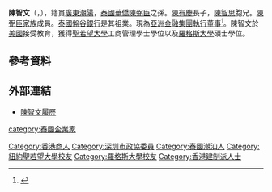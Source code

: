 '''陳智文'''（'''{{lang|en|Stephen Tan}}'''，{{bd|1954年}}），籍貫[[廣東|廣東]][[潮陽|潮陽]]，[[泰國華僑|泰國華僑]][[陳弼臣|陳弼臣]]之孫。[[陳有慶|陳有慶]]長子，[[陳智思|陳智思]]胞兄。[[陳弼臣家族|陳弼臣家族]]成員。[[泰國|泰國]][[盤谷銀行|盤谷銀行]]是其祖業。現為[[亞洲金融集團|亞洲金融集團]][[執行董事|執行董事]]<ref>{{Cite web |url=http://www.asia-financial.com/ |title=亞洲金融集團 |access-date=2010-01-15 |archive-url=https://web.archive.org/web/20190123202811/http://www.asia-financial.com/ |archive-date=2019-01-23 |dead-url=yes }}</ref>。陳智文於[[美國|美國]]接受教育，獲得[[聖若望大學|聖若望大學]]工商管理學士學位以及[[羅格斯大學|羅格斯大學]]碩士學位。  
==參考資料==
<references/>

==外部連結==
*[https://web.archive.org/web/20110704102452/http://202.66.146.82/listco/hk/pioneer/announcement/ca070401.pdf 陳智文履歷]

{{DEFAULTSORT:Tan陳}}
[[Category:香港商人|Category:香港商人]]
[[category:泰國企業家|category:泰國企業家]]
[[Category:深圳市政協委員|Category:深圳市政協委員]]
[[Category:泰國潮汕人|Category:泰國潮汕人]]
[[Category:紐約聖若望大學校友|Category:紐約聖若望大學校友]]
[[Category:羅格斯大學校友|Category:羅格斯大學校友]]
[[Category:香港建制派人士|Category:香港建制派人士]]
